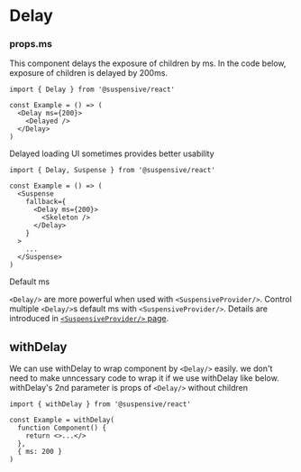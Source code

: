 
# Delay

### props.ms

This component delays the exposure of children by ms. In the code below, exposure of children is delayed by 200ms.

```tsx /Delay/
import { Delay } from '@suspensive/react'

const Example = () => (
  <Delay ms={200}>
    <Delayed />
  </Delay>
)
```

<Callout type="info">

Delayed loading UI sometimes provides better usability

```tsx /Delay/
import { Delay, Suspense } from '@suspensive/react'

const Example = () => (
  <Suspense
    fallback={
      <Delay ms={200}>
        <Skeleton />
      </Delay>
    }
  >
    ...
  </Suspense>
)
```

</Callout>

<Callout>

Default ms

`<Delay/>` are more powerful when used with `<SuspensiveProvider/>`. Control multiple `<Delay/>`s default ms with `<SuspensiveProvider/>`. Details are introduced in [`<SuspensiveProvider/>` page](./SuspensiveProvider).

</Callout>

## withDelay

We can use withDelay to wrap component by `<Delay/>` easily.
we don't need to make unncessary code to wrap it if we use withDelay like below.
withDelay's 2nd parameter is props of `<Delay/>` without children

```tsx /withDelay/
import { withDelay } from '@suspensive/react'

const Example = withDelay(
  function Component() {
    return <>...</>
  },
  { ms: 200 }
)
```
